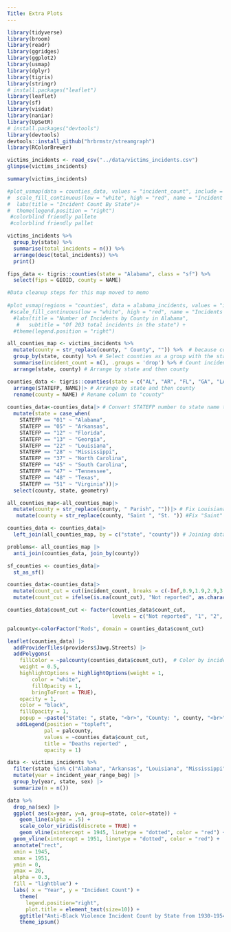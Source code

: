 ```yaml
---
Title: Extra Plots
---
```

```r
library(tidyverse)
library(broom)
library(readr)
library(ggridges)
library(ggplot2)
library(usmap)
library(dplyr)
library(tigris)
library(stringr)
# install.packages("leaflet")
library(leaflet)
library(sf)
library(visdat)
library(naniar)
library(UpSetR)
# install.packages("devtools")
library(devtools)
devtools::install_github("hrbrmstr/streamgraph")
library(RColorBrewer)
```

```r
victims_incidents <- read_csv("../data/victims_incidents.csv")
glimpse(victims_incidents)
```


```r
summary(victims_incidents)
```


```r
#plot_usmap(data = counties_data, values = "incident_count", include = .south_region, color = "black", exclude = c("OK", "KY", "WV", "MD", "DE", "DC"), labels = TRUE) + 
#  scale_fill_continuous(low = "white", high = "red", name = "Incident Count") + 
#  labs(title = "Incident Count By State")+
#  theme(legend.position = "right")
 #colorblind friendly pallete
 #colorblind friendly pallet
```

```r
victims_incidents %>%
  group_by(state) %>%
  summarise(total_incidents = n()) %>%
  arrange(desc(total_incidents)) %>% 
  print()
```

``` r
fips_data <- tigris::counties(state = "Alabama", class = "sf") %>%
  select(fips = GEOID, county = NAME)

#Data cleanup steps for this map moved to memo
 
#plot_usmap(regions = "counties", data = alabama_incidents, values = "incident_count", include = "AL", color = "black") +
 #scale_fill_continuous(low = "white", high = "red", name = "Incidents Count", na.value = "white") +
  #labs(title = "Number of Incidents by County in Alabama",
   #   subtitle = "Of 203 total incidents in the state") +
  #theme(legend.position = "right")
```

``` r
all_counties_map <- victims_incidents %>% 
  mutate(county = str_replace(county, " County", "")) %>%  # because county names don't match fips data
  group_by(state, county) %>% # Select counties as a group with the state
  summarise(incident_count = n(), .groups = 'drop') %>% # Count incidents per county
  arrange(state, county) # Arrange by state and then county

counties_data <- tigris::counties(state = c("AL", "AR", "FL", "GA", "LA", "MS", "NC", "SC", "TN", "TX", "VA"), class = "sf")|> #Grab multipolygon shapefiles of each county
  arrange(STATEFP, NAME)|> # Arrange by state and then county
  rename(county = NAME) # Rename column to "county"
  
counties_data<-counties_data|> # Convert STATEFP number to state name to allow join
  mutate(state = case_when(
    STATEFP == "01" ~ "Alabama",
    STATEFP == "05" ~ "Arkansas",
    STATEFP == "12" ~ "Florida",
    STATEFP == "13" ~ "Georgia",
    STATEFP == "22" ~ "Louisiana",
    STATEFP == "28" ~ "Mississippi",
    STATEFP == "37" ~ "North Carolina",
    STATEFP == "45" ~ "South Carolina",
    STATEFP == "47" ~ "Tennessee",
    STATEFP == "48" ~ "Texas",
    STATEFP == "51" ~ "Virginia"))|>
  select(county, state, geometry)

all_counties_map<-all_counties_map|>
  mutate(county = str_replace(county, " Parish", ""))|> # Fix Louisiana
   mutate(county = str_replace(county, "Saint ", "St. ")) #Fix "Saint"

```

```r
counties_data <- counties_data|>
  left_join(all_counties_map, by = c("state", "county")) # Joining datasets by state and then county. This includes counties with no incidents.

problems<- all_counties_map |>
  anti_join(counties_data, join_by(county))

sf_counties <- counties_data|>
  st_as_sf()

```
```r
counties_data<-counties_data|>
  mutate(count_cut = cut(incident_count, breaks = c(-Inf,0.9,1.9,2.9,3.9,4.9,5.9,10.9,40.9,Inf), labels = c("Not reported","1","2","3","4","5","6-10","11-40",">40")))|>
  mutate(count_cut = ifelse(is.na(count_cut), "Not reported", as.character(count_cut)))

counties_data$count_cut <- factor(counties_data$count_cut, 
                                  levels = c("Not reported", "1", "2", "3", "4", "5", "6-10", "11-40", ">40"))
```

```r
palcounty<-colorFactor("Reds", domain = counties_data$count_cut)

leaflet(counties_data) |>
  addProviderTiles(providers$Jawg.Streets) |>
  addPolygons(
    fillColor = ~palcounty(counties_data$count_cut),  # Color by incident count
    weight = 0.5,
    highlightOptions = highlightOptions(weight = 1,
        color = "white",
        fillOpacity = 1,
        bringToFront = TRUE),
    opacity = 1,
    color = "black",
    fillOpacity = 1,
    popup = ~paste("State: ", state, "<br>", "County: ", county, "<br>", "Deaths reported: ", incident_count, "<br>"))|>
   addLegend(position = "topleft",
            pal = palcounty,
            values = ~counties_data$count_cut, 
            title = "Deaths reported" ,
            opacity = 1)

```

```r

data <- victims_incidents %>%
  filter(state %in% c("Alabama", "Arkansas", "Louisiana", "Mississippi", "North Carolina", "South Carolina", "Tennessee", "Texas", "Virginia")) |>
  mutate(year = incident_year_range_beg) |>
  group_by(year, state, sex) |>
  summarize(n = n())

data %>%
  drop_na(sex) |>
  ggplot( aes(x=year, y=n, group=state, color=state)) +
    geom_line(alpha = .5) +
    scale_color_viridis(discrete = TRUE) +
    geom_vline(xintercept = 1945, linetype = "dotted", color = "red") +
  geom_vline(xintercept = 1951, linetype = "dotted", color = "red") +
  annotate("rect", 
  xmin = 1945, 
  xmax = 1951, 
  ymin = 0, 
  ymax = 20, 
  alpha = 0.3, 
  fill = "lightblue") +
  labs( x = "Year", y = "Incident Count") +
    theme(
      legend.position="right",
      plot.title = element_text(size=10)) +
    ggtitle("Anti-Black Violence Incident Count by State from 1930-1954")
    theme_ipsum()
```


